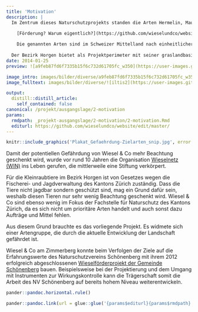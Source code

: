 ```yaml
---
title: 'Motivation'
description: |
  Im Zentrum dieses Naturschutzprojekts standen die Arten Hermelin, Mauswiesel und Iltis, die zur Familie der Marderartigen gehören.  
       
    [Förderung? Warum eigentlich?](https://github.com/wieselundco/website/files/6970804/Plakat.Gefahrdung.pdf)

    Die genannten Arten sind im Schweizer Mittelland nach einheitlicher Beurteilung von Fachleuten in den letzten Jahrzehnten deutlich zurückgegangen. Iltis und Mauswiesel werden sogar auf der Roten Liste der gefährdeten Tierarten der Schweiz als verletzlich aufgeführt. Sichere Daten über die Bestände und deren Entwicklung fehlen allerdings. 
  
  Der Bezirk Horgen bietet als Projektperimeter mit seiner graslandbasierten Landwirtschaft den Zielarten grundsätzlich gute Voraussetzungen.
date: 2014-01-25
preview: ![a9feb87fd6f7335b15f6c732d61705fc_w350](https://user-images.githubusercontent.com/49158554/129086886-0c180de4-7094-4dc0-aeeb-7806cfdac47c.jpg)

image_intro: images/bilder/diverse/a9feb87fd6f7335b15f6c732d61705fc_w350
image_fulltext: images/bilder/diverse/![iltis2](https://user-images.githubusercontent.com/49158554/129087253-f0971222-f391-48bb-a56e-068e1fa27c7a.jpg)

output:
  distill::distill_article:
    self_contained: false
canonical: /projekt/ausgangslage/2-motivation
params:
  rmdpath: _projekt-ausgangslage/2-motivation/2-motivation.Rmd
  editurl: https://github.com/wieselundco/website/edit/master/
---
```



```r
knitr::include_graphics('Plakat_Gefaehrdung-Zielarten_snip.jpg', error = FALSE) #images/bilder/diverse/Plakat_Gefaehrdung-Zielarten_snip.jpg
```

Damit der potentiellen Gefährdung von Wiesel & Co mehr Beachtung
geschenkt wird, wurde vor rund 10 Jahren die Organisation [Wieselnetz
(WIN)](http://www.wieselnetz.ch) ins Leben gerufen, die mittlerweile
eine Stiftung verkörpert.


Für
die Kleinraubtiere im Bezirk Horgen ist von Gesetzes wegen die
Fischerei- und Jagdverwaltung des Kantons Zürich zuständig. Dass die
Tiere nicht jagdbar sondern geschützt sind, mag ein Grund dafür sein,
weshalb diesen Tieren nur sehr wenig Beachtung geschenkt wird. Wiesel &
Co sind ebenso wenig im Fokus der Fachstelle für Naturschutz des Kantons
Zürich, da es sich nicht um prioritäre Arten handelt und auch sonst dazu Aufträge und Mittel fehlen.


Aus
diesem Grund brauchte es das vorliegende Projekt. Es widmete sich einer
Artengruppe, die durch die aktuelle Entwicklung der Landschaft gefährdet
ist.


Wiesel
& Co am Zimmerberg konnte beim Verfolgen der Ziele auf die Erfahrungswerte
des Naturschutzvereins Schönenberg mit ihrem 2012 erfolgreich
abgeschlossenen [Wieselförderprojekt der Gemeinde
Schönenberg](projekt/ausgangslage/11-das-wieselfoerderprojekt-der-gemeinde-schoenenberg-2009-2012) bauen. Beispielsweise bei der Projektierung
und dem Umgang mit Instrumenten zur Wirkungskontrolle kann die
Trägerschaft somit die Arbeit des NV Schönenberg auf bereits hohem
Niveau weiterentwickeln.

```r
pander::pandoc.horizontal.rule()

pander::pandoc.link(url = glue::glue('{params$editurl}{params$rmdpath}'),text = 'Artikel bearbeiten')
```

<!--http://wieselundco.ch/projekt/ausgangslage/2-motivation-->
